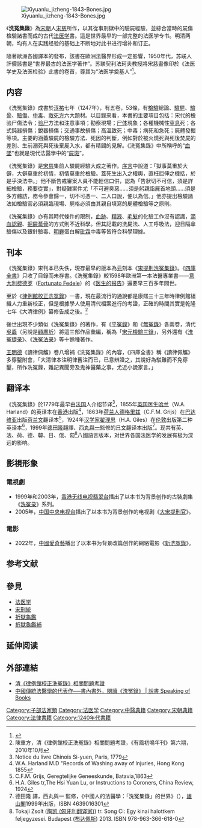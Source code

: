{{wikisource|洗冤集錄}}
[[File:Xiyuanlu_jizheng-1843-Bones.jpg|thumb]]

《'''洗冤集錄'''》為[[宋朝|宋朝]]人[[宋慈|宋慈]]所作，以其從事刑獄中的驗屍經驗，並綜合當時的屍傷檢驗諸書而成的古代[[法医学|法医学]]書。這是世界最早的一部完整的法医学专书。明清两朝，均有人在实践经验的基础上不断地对此书进行增补和订正。

隨著歐洲各國譯本的發布，該書在歐洲法醫界形成一定影響，1950年代，苏联人評價該書是“世界最古的法医学著作”。苏联契利法珂夫教授將宋慈畫像印於《法医学史及法医检验》此書的卷首，尊其为“法医学奠基人”<ref>{{Cite news|url=http://newspaper.jcrb.com/2018/20180619/20180619_003/20180619_003_4.htm|title=《洗冤集录》：汇聚古代法医学之大成|author=陈鸿彝|work=[[检察日报|检察日报]]|accessdate=2022-02-19|language=zh|CN=11-0187|date=2018-06-19}}</ref>。

==内容==
《洗冤集錄》成書於[[淳祐|淳祐]]七年（1247年），有五卷，53條，有[[檢驗|檢驗]]總論、[[驗屍|驗屍]]、[[驗骨|驗骨]]、[[驗傷|驗傷]]、[[中毒|中毒]]、[[救死方|救死方]]六大題材。以目錄來看，本書的主要項目包括：宋代的檢验尸傷法令；[[验尸|验尸]]方法和注意事項；勘察現場；[[尸体|尸体]]現象；各種機械性[[窒息|窒息]]死；各式鈍器損傷；銳器損傷；交通事故損傷；高溫致死；中毒；病死和急死；屍體發掘等項。主要的涵蓋驗屍的檢驗方法、死因的判斷，例如對於被火燒死與死後焚屍的差別、生前溺死與死後棄屍入水，都有精闢的見解。《洗冤集錄》中所稱呼的“[[血墜|血墜]]”也就是現代法醫學中的“[[屍斑|屍斑]]”。

《洗冤集錄》是[[宋慈|宋慈]]集前人驗屍經驗大成之著作。[[序言|序言]]中說道：「獄事莫重於大僻，大僻莫重於初情，初情莫重於檢驗。蓋死生出入之權輿，直枉屈伸之機括，於是乎決法中。」他不斷告戒審案人員不能輕信口供，認為「告狀切不可信，須是詳細檢驗，務要從實」，對疑難案件尤「不可避臭惡……須是躬親詣屍首地頭……須是多方體訪，務令參會歸一，切不可憑一、二人口說，便以為信。」他亦提出檢驗諸法如檢驗官必須親臨現場、屍格必須由其親自填寫的屍體檢驗等之原則。

《洗冤集錄》亦有其時代條件的限制，[[血跡|血跡]]、[[精液|精液]]、[[毛髮|毛髮]]的化驗工作沒有認識，[[滴血認親|滴血認親]]、[[掘屍蒸骨|掘屍蒸骨]]的方式則不近科學。但其記載的洗屍法、人工呼吸法，迎日隔傘驗傷以及銀針驗毒、[[明礬|明礬]]蛋白解[[砒霜|砒霜]]中毒等皆符合科學理據。

==刊本==
《洗冤集錄》宋刊本已失佚，現存最早的版本為[[元|元]]刻本《[[宋提刑洗冤集錄|宋提刑洗冤集錄]]》。《[[四庫全書|四庫全書]]》只收了目錄而未存書。《洗冤集錄》較1598年歐洲第一本法醫專業書——[[意大利|意大利]][[费德罗|费德罗]]（[[Fortunato_Fedele|Fortunato Fedele]]）的《[[医生的报告|医生的报告]]》還要早三百多年問世。

至於《[[律例館校正洗冤錄|律例館校正洗冤錄]]》一書，現在最流行的通說都是康熙三十三年時律例館組織人力重新校正，但是根據學人使用清代檔案進行的考證，正確的時間其實是乾隆七年《大清律例》纂修告成之後。<ref>陳重方，清《律例館校正洗冤錄》相關問題考證，《有鳳初鳴年刊》第六期，2010年10月</ref>

後世出現不少類似《洗冤集錄》的著作，有《[[平冤錄|平冤錄]]》和《[[無冤錄|無冤錄]]》各兩卷，清代[[吳鼒|吳鼒]]（另說是[[顧廣圻|顧廣圻]]）將這三部作品彙編，稱為「[[宋元檢驗三錄|宋元檢驗三錄]]」，另外還有《[[洗冤捷录|洗冤捷录]]》、《[[洗冤法录|洗冤法录]]》等十餘種著作。

[[王明德|王明德]]《讀律佩觿》卷八增補《洗冤集錄》的內容，《四庫全書》稱《讀律佩觿》多穿鑿附會，「大清律本注明律舊注而已，已意辨證之，其說好為駁難而不免穿鑿，所作洗冤錄，雜記異聞旁及鬼神醫藥之事，尤近小說家言。」

==翻译本==
《洗冤集錄》於1779年最早由[[法国|法国]]人介绍节译<ref>Notice du livre Chinois Si-yuen, Paris, 1779</ref>，1855年[[英国|英国]]医生[[哈兰|哈兰]]（W.A. Harland）的英译本在[[香港|香港]]出版<ref>W.A. Harland  M.D "Records of Washing away of Injuries, Hong Kong 1855</ref>，1863年[[荷兰人|荷兰人]][[德格里兹|德格里兹]]（C.F.M. Grijs）在[[耶加達#歷史|巴达维亚]]出版[[荷兰文|荷兰文]]翻译本<ref>C.F.M. Grijs, Geregtelijke Geneeskunde, Batavia,1863 </ref>，1924年[[汉学家|汉学家]][[翟理思|翟理思]]（H.A. Giles）在[[伦敦|伦敦]]出版第二种英译本<ref>H.A. Giles tr,The Hsi Yuan Lu, or Instructions to Coroners, China Review, 1924</ref>，1999年[[德田隆|德田隆]]翻譯、[[西丸與一|西丸與一]]監修的[[日文|日文]]翻译本出版<ref>德田隆 譯，西丸與一 監修，《中國人的法醫學：「洗冤集錄」的世界》（{{lang|ja|中国人の死体観察学―「洗冤集録」の世界}}），[[雄山閣|雄山閣]]1999年出版，ISBN 4639016301</ref>。现共有英、法、荷、德、韓、日、俄、匈<ref>Tokaji Zsolt ([[陶凯_(匈牙利翻译家)|陶凯 (匈牙利翻译家)]]) tr. Song Ci: Egy kinai halottkem feljegyzesei. Budapest ([[布达佩斯|布达佩斯]]) 2013. ISBN 978-963-366-618-0</ref>八國語言版本，对世界各国法医学的发展有极为深远的影响。

==影視形象==
===電視劇===
*1999年和2003年，[[香港|香港]][[无线电视翡翠台|无线电视翡翠台]]播出了以本书为背景创作的古裝劇集《[[洗冤錄_(系列)|洗冤录]]》系列。
*2005年，[[中国中央电视台|中国中央电视台]]播出了以本书为背景创作的电视剧《[[大宋提刑官|大宋提刑官]]》。

===電影===
*2022年，[[中國|中國]][[愛奇藝|愛奇藝]]播出了以本书为背景改篇创作的網絡電影《[[新洗冤錄(網絡電影)|新洗冤錄]]》。

==参考文献==
{{reflist|2}}

==參見==
{{div col|cols=2}}
*[[法医学|法医学]]
*[[宋刑統|宋刑統]]
*[[折獄龜鑑|折獄龜鑑]]
*[[折獄龜鑑補|折獄龜鑑補]]
{{div col end}}
== 延伸阅读 ==
{{Wikisource further reading}}

==外部連結==
* [http://tao.wordpedia.com/show_pdf.ashx?sess=qthl2245rlfcqk45ruyvw1yg&file_name=JO00001287_6_441-455&file_type=q 清《律例館校正洗冤錄》相關問題考證] {{Wayback|url=http://tao.wordpedia.com/show_pdf.ashx?sess=qthl2245rlfcqk45ruyvw1yg&file_name=JO00001287_6_441-455&file_type=q |date=20180125085432 }}
*[https://web.archive.org/web/20180126012513/https://sobooks.tw/xi-yuan-lu/ 中國傳統法醫學的代表作──書內書外，閱讀《洗冤錄》 | 說書 Speaking of Books]

[[Category:子部法家類|Category:子部法家類]]
[[Category:法医学|Category:法医学]]
[[Category:中醫典籍|Category:中醫典籍]]
[[Category:宋朝典籍|Category:宋朝典籍]]
[[Category:法律書籍|Category:法律書籍]]
[[Category:1240年代書籍|Category:1240年代書籍]]